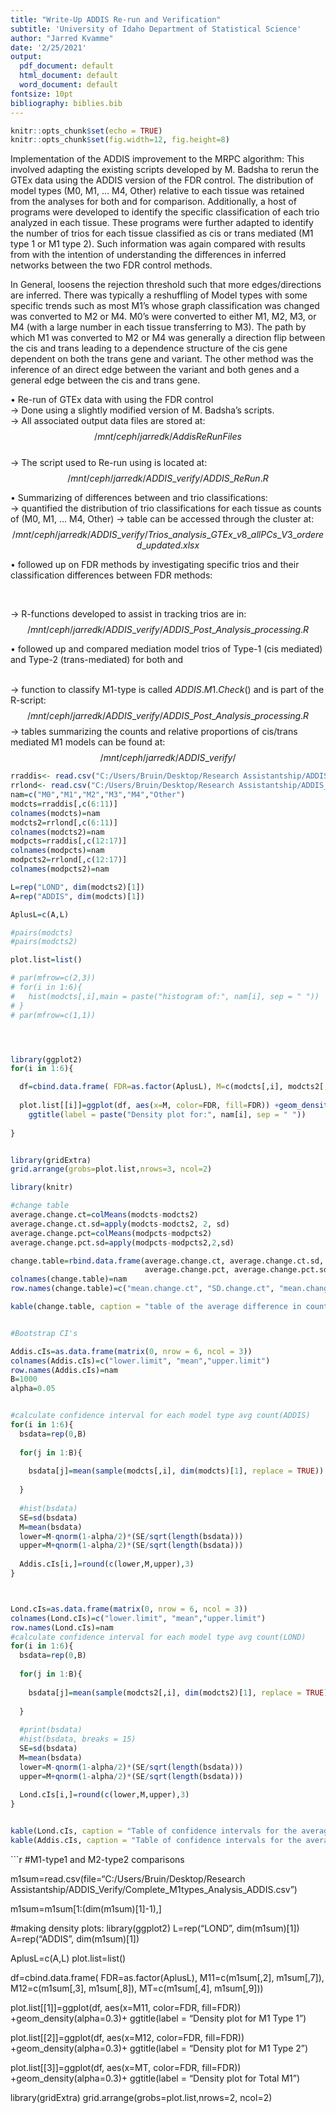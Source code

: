 ```yaml
---
title: "Write-Up ADDIS Re-run and Verification"
subtitle: 'University of Idaho Department of Statistical Science'
author: "Jarred Kvamme"
date: '2/25/2021'
output:
  pdf_document: default
  html_document: default
  word_document: default
fontsize: 10pt
bibliography: biblies.bib
---
```



```r
knitr::opts_chunk$set(echo = TRUE)
knitr::opts_chunk$set(fig.width=12, fig.height=8)
```


\section*{Operations in January and February}

\subsection*{Re-analysis of GTEx Using {\bf MRPC-ADDIS}}

\textbf{DETAILED DESCRIPTION:}    

Implementation of the ADDIS improvement to the MRPC algorithm: This involved adapting the existing scripts developed by M. Badsha to rerun the GTEx data using the ADDIS version of the FDR control. The distribution of model types (M0, M1, ... M4, Other) relative to each tissue was retained from the analyses for both \textbf{ MRPC-LOND} and \textbf{ MRPC-ADDIS} for comparison. Additionally, a host of programs were developed to identify the specific classification of each trio analyzed in each tissue. These programs were further adapted to identify the number of trios for each tissue classified as cis or trans mediated (M1 type 1 or M1 type 2). Such information was again compared with results from \textbf{MRPC LOND} with the intention of understanding the differences in inferred networks between the two FDR control methods.

In General, \textbf{MRPC-ADDIS} loosens the rejection threshold such that more edges/directions are inferred. There was typically a reshuffling of Model types with some specific trends such as most M1's whose graph classification was changed was converted to M2 or M4. M0's were converted to either M1, M2, M3, or M4 (with a large number in each tissue transferring to M3). The path by which M1 was converted to M2 or M4 was generally a direction flip between the cis and trans leading to a dependence structure of the cis gene dependent on both the trans gene and variant. The other method was the inference of an direct edge between the variant and both genes and a general edge between the cis and trans gene.   


\textbf{MAIN POINTS AND FILE LOCATIONS:}

$\bullet$ Re-run of GTEx data with \textbf{MRPC} using the \textbf{ADDIS} FDR control    
\indent $\rightarrow$ Done using a slightly modified version of M. Badsha's scripts.    
\indent $\rightarrow$ All associated output data files are stored at: 
$$/mnt/ceph/jarredk/AddisReRunFiles$$     
$\rightarrow$ The script used to Re-run \textbf{MRPC} using \textbf{ADDIS} is located at: 
$$/mnt/ceph/jarredk/ADDIS\_verify/ADDIS\_ReRun.R$$    



$\bullet$ Summarizing of differences between \textbf{LOND} and \textbf{ADDIS} trio classifications:   
$\rightarrow$ quantified the distribution of trio classifications for each tissue as counts of (M0, M1, ... M4, Other) 
$\rightarrow$ table can be accessed through the cluster at:
$$/mnt/ceph/jarredk/ADDIS\_verify/Trios\_analysis\_GTEx\_v8\_allPCs\_V3\_ordered\_updated.xlsx$$   



$\bullet$ followed up on FDR methods by investigating specific trios and their classification differences between FDR methods:      

\textbf{GENERAL STEPS:}   
\begin{itemize}
  \item[1] read in SNP, PC, and final output files generated from $ADDIS\_rerun()$ (trio-->model information)
  \item[2] catalog and store each trios \textbf{LOND} and \textbf{ADDIS} model classification
  \item[3] count/summarize trios between methods or within tissues (generally both)
  \item[4] rerun \text{MRPC} on trio using both \textbf{LOND} and \textbf{ADDIS} methods and compare graph and correlation matrices
\end{itemize}

$\rightarrow$ R-functions developed to assist in tracking trios are in: 
$$/mnt/ceph/jarredk/ADDIS\_verify/ADDIS\_Post\_Analysis\_processing.R$$



$\bullet$ followed up and compared mediation model trios of Type-1 (cis mediated) and Type-2 (trans-mediated) for both \textbf{ADDIS} and \textbf{LOND}     
\textbf{GENERAL STEPS:}   
\begin{itemize}
  \item[1] read final output files generated from $ADDIS\_rerun()$ for both FDR methods (trio-->model information)
  \item[2] use \textbf{MRPC} to re-classify each trio identified as M1 to obtain causal graph matrix for next step
  \item[3] match trio to appropriate M1-type (1 or 2) by comparing causal graph matrix to type-1 and type-2 expected matrix
  \item[4] store M1-type classification information in a tiered list and save
\end{itemize}
$\rightarrow$ function to classify M1-type is called $ADDIS.M1.Check()$ and is part of the R-script: 
$$/mnt/ceph/jarredk/ADDIS\_verify/ADDIS\_Post\_Analysis\_processing.R$$
$\rightarrow$ tables summarizing the counts and relative proportions of cis/trans mediated M1 models can be found at:
$$/mnt/ceph/jarredk/ADDIS\_verify/$$

\newpage
\subsection*{Summarizing Information For LOND/ADDIS Comparisons}
```r
rraddis<- read.csv("C:/Users/Bruin/Desktop/Research Assistantship/ADDIS_ReRun/ReRunADDIS_Summary.csv")
rrlond<- read.csv("C:/Users/Bruin/Desktop/Research Assistantship/ADDIS_ReRun/ReRunLOND_Summary.csv")
nam=c("M0","M1","M2","M3","M4","Other")
modcts=rraddis[,c(6:11)]
colnames(modcts)=nam
modcts2=rrlond[,c(6:11)]
colnames(modcts2)=nam
modpcts=rraddis[,c(12:17)]
colnames(modpcts)=nam
modpcts2=rrlond[,c(12:17)]
colnames(modpcts2)=nam

L=rep("LOND", dim(modcts2)[1])
A=rep("ADDIS", dim(modcts)[1])

AplusL=c(A,L)

#pairs(modcts)
#pairs(modcts2)

plot.list=list()

# par(mfrow=c(2,3))
# for(i in 1:6){
#   hist(modcts[,i],main = paste("histogram of:", nam[i], sep = " "))
# }
# par(mfrow=c(1,1))




library(ggplot2)
for(i in 1:6){

  df=cbind.data.frame( FDR=as.factor(AplusL), M=c(modcts[,i], modcts2[,i]))
  
  plot.list[[i]]=ggplot(df, aes(x=M, color=FDR, fill=FDR)) +geom_density(alpha=0.3)+
    ggtitle(label = paste("Density plot for:", nam[i], sep = " "))
    
}


library(gridExtra)
grid.arrange(grobs=plot.list,nrows=3, ncol=2)
```






```r
library(knitr)

#change table
average.change.ct=colMeans(modcts-modcts2)
average.change.ct.sd=apply(modcts-modcts2, 2, sd)
average.change.pct=colMeans(modpcts-modpcts2)
average.change.pct.sd=apply(modpcts-modpcts2,2,sd)

change.table=rbind.data.frame(average.change.ct, average.change.ct.sd, 
                              average.change.pct, average.change.pct.sd)
colnames(change.table)=nam
row.names(change.table)=c("mean.change.ct", "SD.change.ct", "mean.change%", "SD.change%")

kable(change.table, caption = "table of the average difference in count and percentage between ADDIS and LOND and their standard errors for the differences", digits = 5)


#Bootstrap CI's

Addis.cIs=as.data.frame(matrix(0, nrow = 6, ncol = 3))
colnames(Addis.cIs)=c("lower.limit", "mean","upper.limit")
row.names(Addis.cIs)=nam
B=1000
alpha=0.05


#calculate confidence interval for each model type avg count(ADDIS)
for(i in 1:6){
  bsdata=rep(0,B)
  
  for(j in 1:B){
    
    bsdata[j]=mean(sample(modcts[,i], dim(modcts)[1], replace = TRUE))
    
  }
  
  #hist(bsdata)
  SE=sd(bsdata)
  M=mean(bsdata)
  lower=M-qnorm(1-alpha/2)*(SE/sqrt(length(bsdata)))
  upper=M+qnorm(1-alpha/2)*(SE/sqrt(length(bsdata)))
  
  Addis.cIs[i,]=round(c(lower,M,upper),3)
}



Lond.cIs=as.data.frame(matrix(0, nrow = 6, ncol = 3))
colnames(Lond.cIs)=c("lower.limit", "mean","upper.limit")
row.names(Lond.cIs)=nam
#calculate confidence interval for each model type avg count(LOND)
for(i in 1:6){
  bsdata=rep(0,B)
  
  for(j in 1:B){
    
    bsdata[j]=mean(sample(modcts2[,i], dim(modcts2)[1], replace = TRUE))
    
  }
  
  #print(bsdata)
  #hist(bsdata, breaks = 15)
  SE=sd(bsdata)
  M=mean(bsdata)
  lower=M-qnorm(1-alpha/2)*(SE/sqrt(length(bsdata)))
  upper=M+qnorm(1-alpha/2)*(SE/sqrt(length(bsdata)))
  
  Lond.cIs[i,]=round(c(lower,M,upper),3)
}


kable(Lond.cIs, caption = "Table of confidence intervals for the average count of each classified graph for all tissues under the LOND FDR control ")
kable(Addis.cIs, caption = "Table of confidence intervals for the average count of each classified graph for all tissues under the ADDIS FDR control ")

```








```r
#M1-type1 and M2-type2 comparisons

m1sum=read.csv(file="C:/Users/Bruin/Desktop/Research Assistantship/ADDIS_Verify/Complete_M1types_Analysis_ADDIS.csv")

m1sum=m1sum[1:(dim(m1sum)[1]-1),]


#making density plots:
library(ggplot2)
L=rep("LOND", dim(m1sum)[1])
A=rep("ADDIS", dim(m1sum)[1])

AplusL=c(A,L)
plot.list=list()

  
  df=cbind.data.frame( FDR=as.factor(AplusL), M11=c(m1sum[,2], m1sum[,7]), M12=c(m1sum[,3], m1sum[,8]),
                       MT=c(m1sum[,4], m1sum[,9]))
  
  plot.list[[1]]=ggplot(df, aes(x=M11, color=FDR, fill=FDR)) +geom_density(alpha=0.3)+
    ggtitle(label = "Density plot for M1 Type 1")
  
  plot.list[[2]]=ggplot(df, aes(x=M12, color=FDR, fill=FDR)) +geom_density(alpha=0.3)+
    ggtitle(label = "Density plot for M1 Type 2")
  
  plot.list[[3]]=ggplot(df, aes(x=MT, color=FDR, fill=FDR)) +geom_density(alpha=0.3)+
    ggtitle(label = "Density plot for Total M1")
  



library(gridExtra)
grid.arrange(grobs=plot.list,nrows=2, ncol=2)


